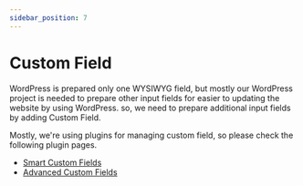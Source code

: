 ```yaml
---
sidebar_position: 7
---
```


# Custom Field

WordPress is prepared only one WYSIWYG field, but mostly our WordPress project is needed to prepare other input fields for easier to updating the website by using WordPress. so, we need to prepare additional input fields by adding Custom Field.

Mostly, we're using plugins for managing custom field, so please check the following plugin pages.

- [Smart Custom Fields](/docs/wordpress/plugins/custom-field/smart-custom-fields)
- [Advanced Custom Fields](/docs/wordpress/plugins/custom-field/advanced-custom-fields)
